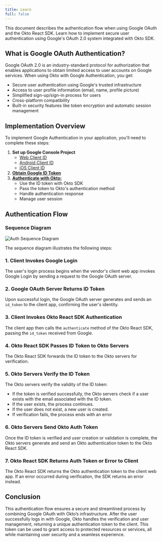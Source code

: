 ```yaml
---
title: Learn 
full: false
---
```


This document describes the authentication flow when using Google OAuth and the Okto React SDK. Learn how to implement secure user authentication using Google's OAuth 2.0 system integrated with Okto SDK.

## What is Google OAuth Authentication?

Google OAuth 2.0 is an industry-standard protocol for authorization that enables applications to obtain limited access to user accounts on Google services. When using Okto with Google Authentication, you get:

- Secure user authentication using Google's trusted infrastructure
- Access to user profile information (email, name, profile picture)
- Simplified sign-up/sign-in process for users
- Cross-platform compatibility
- Built-in security features like token encryption and automatic session management

## Implementation Overview

To implement Google Authentication in your application, you'll need to complete these steps:


1. **Set up Google Console Project**
    - [Web Client ID](./google-console-setup-web)
    - [Android Client ID](./google-console-setup-android)
    - [iOS Client ID](./google-console-setup-ios)
2. **[Obtain Google ID Token](./get-token-id)**
3. **[Authenticate with Okto:](./auth-user-via-code)** 
   - Use the ID token with Okto SDK
   - Pass the token to Okto's authentication method
   - Handle authentication response
   - Manage user session

## Authentication Flow

### Sequence Diagram

![Auth Sequence Diagram](/images/google-auth-sequence-diagram.png)

The sequence diagram illustrates the following steps:

### 1. Client Invokes Google Login
The user's login process begins when the vendor's client web app invokes Google Login by sending a request to the Google OAuth server.
### 2. Google OAuth Server Returns ID Token
Upon successful login, the Google OAuth server generates and sends an `id_token` to the client app, confirming the user's identity.
### 3. Client Invokes Okto React SDK Authentication
The client app then calls the `authenticate` method of the Okto React SDK, passing the `id_token` received from Google.
### 4. Okto React SDK Passes ID Token to Okto Servers
The Okto React SDK forwards the ID token to the Okto servers for verification.
### 5. Okto Servers Verify the ID Token
The Okto servers verify the validity of the ID token:
- If the token is verified successfully, the Okto servers check if a user exists with the email associated with the ID token.
- If the user exists, the process continues.
- If the user does not exist, a new user is created.
- If verification fails, the process ends with an error
### 6. Okto Servers Send Okto Auth Token
Once the ID token is verified and user creation or validation is complete, the Okto servers generate and send an Okto authentication token to the Okto React SDK.
### 7. Okto React SDK Returns Auth Token or Error to Client
The Okto React SDK returns the Okto authentication token to the client web app. If an error occurred during verification, the SDK returns an error instead.

## Conclusion
This authentication flow ensures a secure and streamlined process by combining Google OAuth with Okto’s infrastructure. After the user successfully logs in with Google, Okto handles the verification and user management, returning a unique authentication token to the client. This token can be used to grant access to protected resources or services, all while maintaining user security and a seamless experience.